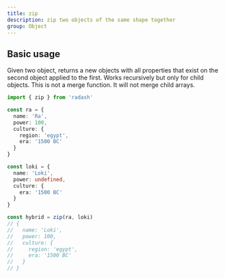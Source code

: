 ```yaml
---
title: zip
description: zip two objects of the same shape together
group: Object
---
```


## Basic usage

Given two object, returns a new objects with all properties that exist on the second object applied to the first.
Works recursively but only for child objects. This is not a merge function. It will not merge child arrays.

```ts
import { zip } from 'radash'

const ra = {
  name: 'Ra',
  power: 100,
  culture: {
    region: 'egypt',
    era: '1500 BC'
  }
}

const loki = {
  name: 'Loki',
  power: undefined,
  culture: {
    era: '1500 BC'
  }
}

const hybrid = zip(ra, loki)
// {
//   name: 'Loki',
//   power: 100,
//   culture: {
//     region: 'egypt',
//     era: '1500 BC'
//   }
// }
```
